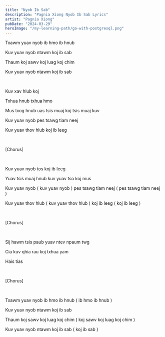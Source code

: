 ```yaml
---
title: "Nyob Ib Sab"
description: "Pagnia Xiong Nyob Ib Sab Lyrics"
artist: "Pagnia Xiong"
pubDate: "2024-03-29"
heroImage: "/my-learning-path/go-with-postgresql.png"
---
```


Txawm yuav nyob ib hmo ib hnub

Kuv yuav nyob ntawm koj ib sab

Thaum koj sawv koj luag koj chim

Kuv yuav nyob ntawm koj ib sab

<br />

Kuv xav hlub koj

Txhua hnub txhua hmo

Mus txog hnub uas tsis muaj koj tsis muaj kuv

Kuv yuav nyob pes tsawg tiam neej

Kuv yuav thov hlub koj ib leeg

<br />

[Chorus]

<br />

Kuv yuav nyob tos koj ib leeg

Yuav tsis muaj hnub kuv yuav tso koj mus

Kuv yuav nyob ( kuv yuav nyob ) pes tsawg tiam neej ( pes tsawg tiam neej )

Kuv yuav thov hlub ( kuv yuav thov hlub ) koj ib leeg ( koj ib leeg )

<br />

[Chorus]

<br />

Sij hawm tsis paub yuav ntev npaum twg

Cia kuv qhia rau koj txhua yam

Hais tias

<br />

[Chorus]

<br />

Txawm yuav nyob ib hmo ib hnub ( ib hmo ib hnub )

Kuv yuav nyob ntawm koj ib sab

Thaum koj sawv koj luag koj chim ( koj sawv koj luag koj chim )

Kuv yuav nyob ntawm koj ib sab ( koj ib sab )
